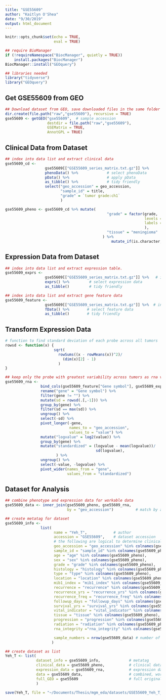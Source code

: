 ```yaml
---
title: "GSE55609"
author: "Kaitlyn O'Shea"
date: "9/30/2019"
output: html_document
---
```



```r
knitr::opts_chunk$set(echo = TRUE,
                      eval = TRUE)
```

```r
## require BioManager
if (!requireNamespace("BiocManager", quietly = TRUE))
    install.packages("BiocManager")
BiocManager::install("GEOquery") 
```

```r
## libraries needed
library("tidyverse")
library("GEOquery")
```

## Get GSE55609 from GEO
```r
## Download dataset from GEO, save downloaded files in the same folder as this .Rmd file.
dir.create(file.path("raw","gse55609"), recursive = TRUE)
gse55609 <- getGEO("gse55609",  # sample accession 
                   destdir = file.path("raw","gse55609"),
                   GSEMatrix = TRUE,
                   AnnotGPL = TRUE)
```

## Clinical Data from Dataset
```r
## index into data list and extract clinical data
gse55609_cd <-
                  gse55609[["GSE55609_series_matrix.txt.gz"]] %>%           # index into list 
                  phenoData() %>%             # select phenoData
                  pData() %>%                 # apply pData
                  as_tibble() %>%             # tidy friendly
                  select("geo_accession" = geo_accession,
                         "sample_id" = title,
                         "grade" = `tumor grade:ch1` 
                         ) 

gse55609_pheno <- gse55609_cd %>% mutate(
                                              "grade" = factor(grade, 
                                                               levels = c("WHO grade I", "WHO grade II", "WHO grade III"), 
                                                               labels = c("I", "II", "III")
                                                               ),
                                              "tissue" = "meningioma"
                                            ) %>% 
                                                mutate_if(is.character, as.factor)
```

## Expression Data from Dataset
```r
## index into data list and extract expression table.
gse55609_exprs <- 
                  gse55609[["GSE55609_series_matrix.txt.gz"]] %>%   # index into list 
                  exprs() %>%         # select expression data
                  as_tibble()         # tidy friendly

## index into data list and extract gene feature data
gse55609_feature <- 
                  gse55609[["GSE55609_series_matrix.txt.gz"]] %>%  # index into list 
                  fData() %>%        # select feature data
                  as_tibble()        # tidy friendly
```

## Transform Expression Data
``` r
# function to find standard deviation of each probe across all tumors
rowsd <- function(x) {
                      sqrt(
                        rowSums((x - rowMeans(x))^2)/
                          (dim(x)[2] - 1)
                        )
}

## keep only the probe with greatest variability across tumors as rna variable and gene names
gse55609_rna <-
                bind_cols(gse55609_feature["Gene symbol"], gse55609_exprs) %>% # add gene name to expression data
                rename("gene" = "Gene symbol") %>%                             # rename name variable as 'gene' 
                filter(gene != "") %>%                                         # keep only data for named genes
                mutate(sd = rowsd(.[,-1])) %>%                                 # calculate sd for each probe, index out gene name
                group_by(gene) %>%                                             # group probes by gene
                filter(sd == max(sd)) %>%                                      # keep the probe with the max variation for each gene
                ungroup() %>%                                                  # ungroup by genes 
                select(-sd) %>%                                                # select all but sd column
                pivot_longer(-gene,                                            # do not group by gene 
                             names_to = "geo_accession",                       # 'key' via gather
                             values_to = "value") %>%                          
                mutate("logvalue" = log2(value)) %>%                           # log2 transform expression for variance stabilization 
                group_by(gene) %>%                                             # standardize for cross data set comparison
                mutate("standardized" = (logvalue - mean(logvalue))/           # center at mean for gene 
                                         sd(logvalue),                         # scale by sd for gene
                       ) %>%
                ungroup() %>%                                                  # ungroup by genes 
                select(-value, -logvalue) %>%                                  # select all but sd column
                pivot_wider(names_from = "gene",                               # final format genes as rows
                            values_from = "standardized")                      # final format expression across accession as column
```

## Dataset for Analysis
```r
## combine phenotype and expression data for workable data
gse55609_data <- inner_join(gse55609_pheno, gse55609_rna, 
                            by = "geo_accession")          # match by accession

## create metatag for dataset
gse55609_info <-  
                list(
                      name = "Yeh_T",            # author
                      accession = "GSE55609",    # dataset accession 
                      # the following are logical to determine clinical data available for dataset
                      geo_accession = "geo_accession" %in% colnames(gse55609_pheno),
                      sample_id = "sample_id" %in% colnames(gse55609_pheno),
                      age = "age" %in% colnames(gse55609_pheno),
                      sex = "sex" %in% colnames(gse55609_pheno),
                      grade = "grade" %in% colnames(gse55609_pheno),
                      histology = "histology" %in% colnames(gse55609_pheno),
                      type = "type" %in% colnames(gse55609_pheno),
                      location = "location" %in% colnames(gse55609_pheno),
                      mib1_index = "mib1_index" %in% colnames(gse55609_pheno),
                      recurrence = "recurrence" %in% colnames(gse55609_pheno),
                      recurrence_yrs = "recurrence_yrs" %in% colnames(gse55609_pheno),
                      recurrence_freq = "recurrence_freq" %in% colnames(gse55609_pheno),
                      followup_days = "followup_days" %in% colnames(gse55609_pheno),
                      survival_yrs = "survival_yrs" %in% colnames(gse55609_pheno),
                      vital_indicator = "vital_indicator" %in% colnames(gse55609_pheno),
                      tissue = "tissue" %in% colnames(gse55609_pheno),
                      progression = "progression" %in% colnames(gse55609_pheno),
                      radiation = "radiation" %in% colnames(gse55609_pheno),
                      rna_integrity ="rna_integrity" %in% colnames(gse55609_pheno),

                      sample_numbers = nrow(gse55609_data) # number of samples
                     )

## create dataset as list 
Yeh_T <- list(
              dataset_info = gse55609_info,             # metatag
              clinical_data = gse55609_pheno,           # clinical data
              expression_data = gse55609_rna,           # expression data
              data = gse55609_data,                     # combined, workable data
              full_GEO = gse55609                       # full original download from GEO
              )
```
```r
save(Yeh_T, file = "~/Documents/Thesis/mgm_eda/datasets/GSE55609_Yeh_T_KO.Rda") 
```